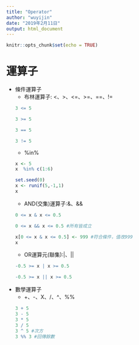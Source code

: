 ---
title: "Operator"
author: "wuyijin"
date: "2019年2月11日"
output: html_document
---

```{r setup, include=FALSE}
knitr::opts_chunk$set(echo = TRUE)
```

<h1>運算子</h1>
*   條件運算子
    *   布林運算子: <、>、<=、>=、==、!=
    ```{r warning=FALSE}
    3 <= 5
    
    3 >= 5
    
    3 == 5
    
    3 != 5
    ```
    
    *   %in%
    ```{r warning=FALSE}
    x <- 5
    x  %in% c(1:6)
    ```
    
    ```{r warning=FALSE}
    set.seed(0)
    x <- runif(5,-1,1)
    x
    ```
    
    *   AND(交集)運算子:&、&&
    ```{r warning=FALSE}
    0 <= x & x <= 0.5
    
    0 <= x && x <= 0.5 #所有皆成立
    
    x[0 <= x & x <= 0.5] <- 999 #符合條件，值改999
    x
    ```
    
    *   OR運算元(聯集):|、||
    ```{r warning=FALSE}
    -0.5 >= x | x >= 0.5
    
    -0.5 >= x || x >= 0.5 
    
    ```
*   數學運算子
    *   +、-、X、/、^、%%
    ```{r warning=FALSE}
    3 + 5
    3 - 5
    3 * 5
    3 / 5
    3 ^ 5 #次方
    3 %% 3 #回傳餘數
    
    ```